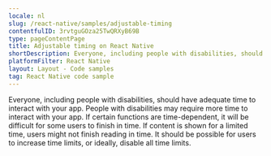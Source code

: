 ```yaml
---
locale: nl
slug: /react-native/samples/adjustable-timing
contentfulID: 3rvtguGOza25TwQRXyB69B
type: pageContentPage
title: Adjustable timing on React Native
shortDescription: Everyone, including people with disabilities, should have adequate time to interact with your app.
platformFilter: React Native
layout: Layout - Code samples
tag: React Native code sample
---
```


Everyone, including people with disabilities, should have adequate time to interact with your app. People with disabilities may require more time to interact with your app. If certain functions are time-dependent, it will be difficult for some users to finish in time. If content is shown for a limited time, users might not finish reading in time. It should be possible for users to increase time limits, or ideally, disable all time limits.

<CodeSample id="screen-timing" locale="nl" platform="react native"/>